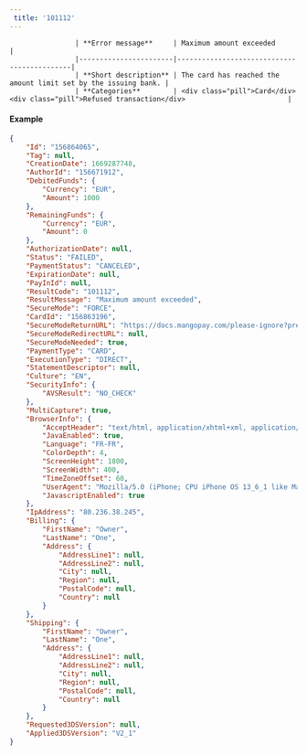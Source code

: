 ---  
 title: '101112'  
---  


                    | **Error message**     | Maximum amount exceeded                   |
                    |-----------------------|--------------------------------------------|
                    | **Short description** | The card has reached the amount limit set by the issuing bank. |
                    | **Categories**        | <div class="pill">Card</div><div class="pill">Refused transaction</div>                         |
                  

#### Example  
```json API Response
{
    "Id": "156864065",
    "Tag": null,
    "CreationDate": 1669287748,
    "AuthorId": "156671912",
    "DebitedFunds": {
        "Currency": "EUR",
        "Amount": 1000
    },
    "RemainingFunds": {
        "Currency": "EUR",
        "Amount": 0
    },
    "AuthorizationDate": null,
    "Status": "FAILED",
    "PaymentStatus": "CANCELED",
    "ExpirationDate": null,
    "PayInId": null,
    "ResultCode": "101112",
    "ResultMessage": "Maximum amount exceeded",
    "SecureMode": "FORCE",
    "CardId": "156863196",
    "SecureModeReturnURL": "https://docs.mangopay.com/please-ignore?preAuthorizationId=156864065",
    "SecureModeRedirectURL": null,
    "SecureModeNeeded": true,
    "PaymentType": "CARD",
    "ExecutionType": "DIRECT",
    "StatementDescriptor": null,
    "Culture": "EN",
    "SecurityInfo": {
        "AVSResult": "NO_CHECK"
    },
    "MultiCapture": true,
    "BrowserInfo": {
        "AcceptHeader": "text/html, application/xhtml+xml, application/xml;q=0.9, /;q=0.8",
        "JavaEnabled": true,
        "Language": "FR-FR",
        "ColorDepth": 4,
        "ScreenHeight": 1800,
        "ScreenWidth": 400,
        "TimeZoneOffset": 60,
        "UserAgent": "Mozilla/5.0 (iPhone; CPU iPhone OS 13_6_1 like Mac OS X) AppleWebKit/605.1.15 (KHTML, like Gecko) Mobile/15E148",
        "JavascriptEnabled": true
    },
    "IpAddress": "80.236.38.245",
    "Billing": {
        "FirstName": "Owner",
        "LastName": "One",
        "Address": {
            "AddressLine1": null,
            "AddressLine2": null,
            "City": null,
            "Region": null,
            "PostalCode": null,
            "Country": null
        }
    },
    "Shipping": {
        "FirstName": "Owner",
        "LastName": "One",
        "Address": {
            "AddressLine1": null,
            "AddressLine2": null,
            "City": null,
            "Region": null,
            "PostalCode": null,
            "Country": null
        }
    },
    "Requested3DSVersion": null,
    "Applied3DSVersion": "V2_1"
}
```